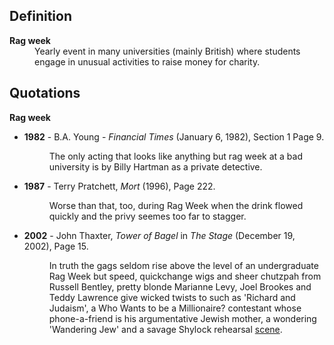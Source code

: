 ==Definition==
;'''Rag week'''
: Yearly event in many universities (mainly British) where students engage in unusual activities to raise money for charity.
==Quotations==
;'''Rag week'''
*'''1982''' - B.A. Young - ''Financial Times'' (January 6, 1982), Section 1 Page 9.
*:The only acting that looks like anything but rag week at a bad university is by Billy Hartman as a private detective.
*'''1987''' - Terry Pratchett, ''Mort'' (1996), Page 222.
*:Worse than that, too, during Rag Week when the drink flowed quickly and the privy seemes too far to stagger.
*'''2002''' - John Thaxter, ''Tower of Bagel'' in ''The Stage'' (December 19, 2002), Page 15.
*:In truth the gags seldom rise above the level of an undergraduate Rag Week but speed, quickchange wigs and sheer chutzpah from Russell Bentley, pretty blonde Marianne Levy, Joel Brookes and Teddy Lawrence give wicked twists to such as 'Richard and Judaism', a Who Wants to be a Millionaire? contestant whose phone-a-friend is his argumentative Jewish mother, a wondering 'Wandering Jew' and a savage Shylock rehearsal [[scene]].